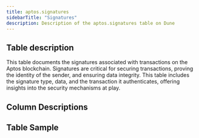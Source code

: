 ```yaml
---
title: aptos.signatures
sidebarTitle: "Signatures"
description: Description of the aptos.signatures table on Dune
---
```


## Table description

This table documents the signatures associated with transactions on the Aptos blockchain. Signatures are critical for securing transactions, proving the identity of the sender, and ensuring data integrity. This table includes the signature type, data, and the transaction it authenticates, offering insights into the security mechanisms at play.

## Column Descriptions


<ColumnDescriptions tableSchema="aptos" tableName="signatures" />

## Table Sample


<TableSample tableSchema="aptos" tableName="signatures" />
